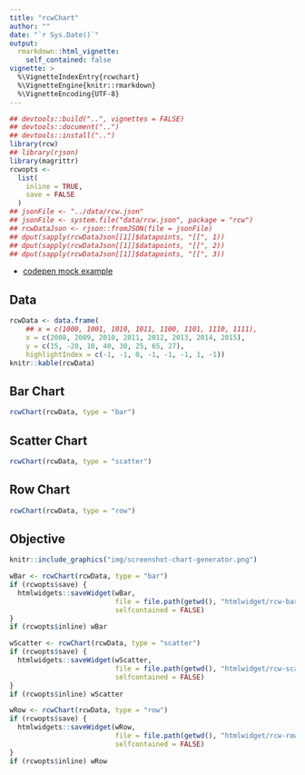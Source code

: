 ```yaml
---
title: "rcwChart"
author: ""
date: "`r Sys.Date()`"
output:
  rmarkdown::html_vignette:
    self_contained: false
vignette: >
  %\VignetteIndexEntry{rcwchart}
  %\VignetteEngine{knitr::rmarkdown}
  %\VignetteEncoding{UTF-8}
---
```


```r
## devtools::build("..", vignettes = FALSE)
## devtools::document("..")
## devtools::install("..")
library(rcw)
## library(rjson)
library(magrittr)
rcwopts <-
  list(
    inline = TRUE,
    save = FALSE
  )
## jsonFile <- "../data/rcw.json"
## jsonFile <- system.file("data/rcw.json", package = "rcw")
## rcwDataJson <- rjson::fromJSON(file = jsonFile)
## dput(sapply(rcwDataJson[[1]]$datapoints, "[[", 1))
## dput(sapply(rcwDataJson[[1]]$datapoints, "[[", 2))
## dput(sapply(rcwDataJson[[1]]$datapoints, "[[", 3))
```

- [codepen mock example](https://codepen.io/bowerth/pen/EXrdpP)


## Data

```r
rcwData <- data.frame(
    ## x = c(1000, 1001, 1010, 1011, 1100, 1101, 1110, 1111),
    x = c(2008, 2009, 2010, 2011, 2012, 2013, 2014, 2015),
    y = c(15, -20, 10, 40, 30, 25, 65, 27),
    highlightIndex = c(-1, -1, 0, -1, -1, -1, 1, -1))
knitr::kable(rcwData)
```


## Bar Chart

```r
rcwChart(rcwData, type = "bar")
```


## Scatter Chart

```r
rcwChart(rcwData, type = "scatter")
```


## Row Chart

```r
rcwChart(rcwData, type = "row")
```


## Objective

```r
knitr::include_graphics("img/screenshot-chart-generator.png")
```




```r
wBar <- rcwChart(rcwData, type = "bar")
if (rcwopts$save) {
  htmlwidgets::saveWidget(wBar,
                          file = file.path(getwd(), "htmlwidget/rcw-bar.html"),
                          selfcontained = FALSE)
}
if (rcwopts$inline) wBar
```

```r
wScatter <- rcwChart(rcwData, type = "scatter")
if (rcwopts$save) {
  htmlwidgets::saveWidget(wScatter,
                          file = file.path(getwd(), "htmlwidget/rcw-scatter.html"),
                          selfcontained = FALSE)
}
if (rcwopts$inline) wScatter
```

```r
wRow <- rcwChart(rcwData, type = "row")
if (rcwopts$save) {
  htmlwidgets::saveWidget(wRow,
                          file = file.path(getwd(), "htmlwidget/rcw-row.html"),
                          selfcontained = FALSE)
}
if (rcwopts$inline) wRow
```
